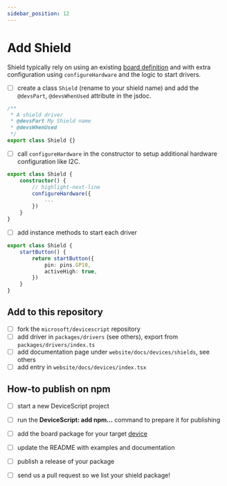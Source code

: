 ```yaml
---
sidebar_position: 12
---
```


# Add Shield

Shield typically rely on using an existing [board definition](/developer/board-configuration)
and with extra configuration using `configureHardware`
and the logic to start drivers.

-   [ ] create a class `Shield` (rename to your shield name) and add the `@devsPart`, `@devsWhenUsed` attribute in the jsdoc.

```ts skip
/**
 * A shield driver
 * @devsPart My Shield name
 * @devsWhenUsed
 */
export class Shield {}
```

-   [ ] call `configureHardware` in the constructor to setup additional hardware configuration like I2C.

```ts skip
export class Shield {
    constructor() {
        // highlight-next-line
        configureHardware({
            ...
        })
    }
}
```

-   [ ] add instance methods to start each driver

```ts skip
export class Shield {
    startButton() {
        return startButton({
            pin: pins.GP10,
            activeHigh: true,
        })
    }
}
```

## Add to this repository

-   [ ] fork the `microsoft/devicescript` repository
-   [ ] add driver in `packages/drivers` (see others), export from `packages/drivers/index.ts`
-   [ ] add documentation page under `website/docs/devices/shields`, see others
-   [ ] add entry in `website/docs/devices/index.tsx`

## How-to publish on npm

-   [ ] start a new DeviceScript project
-   [ ] run the **DeviceScript: add npm...** command to prepare it for publishing
-   [ ] add the board package for your target [device](/devices)

-   [ ] update the README with examples and documentation
-   [ ] publish a release of your package
-   [ ] send us a pull request so we list your shield package!

